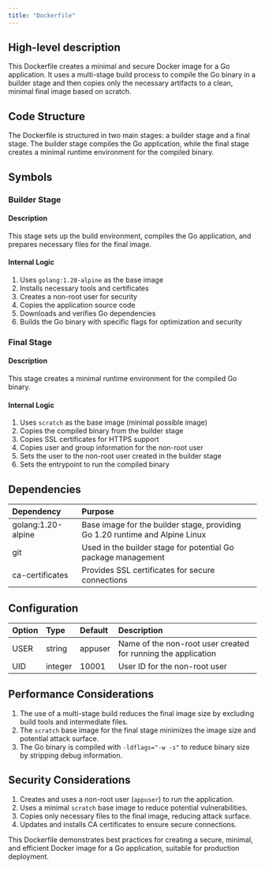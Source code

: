 ```yaml
---
title: "Dockerfile"
---
```


## High-level description
This Dockerfile creates a minimal and secure Docker image for a Go application. It uses a multi-stage build process to compile the Go binary in a builder stage and then copies only the necessary artifacts to a clean, minimal final image based on scratch.

## Code Structure
The Dockerfile is structured in two main stages: a builder stage and a final stage. The builder stage compiles the Go application, while the final stage creates a minimal runtime environment for the compiled binary.

## Symbols

### Builder Stage
#### Description
This stage sets up the build environment, compiles the Go application, and prepares necessary files for the final image.

#### Internal Logic
1. Uses `golang:1.20-alpine` as the base image
2. Installs necessary tools and certificates
3. Creates a non-root user for security
4. Copies the application source code
5. Downloads and verifies Go dependencies
6. Builds the Go binary with specific flags for optimization and security

### Final Stage
#### Description
This stage creates a minimal runtime environment for the compiled Go binary.

#### Internal Logic
1. Uses `scratch` as the base image (minimal possible image)
2. Copies the compiled binary from the builder stage
3. Copies SSL certificates for HTTPS support
4. Copies user and group information for the non-root user
5. Sets the user to the non-root user created in the builder stage
6. Sets the entrypoint to run the compiled binary

## Dependencies
| Dependency | Purpose |
|:-----------|:--------|
| golang:1.20-alpine | Base image for the builder stage, providing Go 1.20 runtime and Alpine Linux |
| git | Used in the builder stage for potential Go package management |
| ca-certificates | Provides SSL certificates for secure connections |

## Configuration
| Option | Type | Default | Description |
|:-------|:-----|:--------|:------------|
| USER | string | appuser | Name of the non-root user created for running the application |
| UID | integer | 10001 | User ID for the non-root user |

## Performance Considerations
1. The use of a multi-stage build reduces the final image size by excluding build tools and intermediate files.
2. The `scratch` base image for the final stage minimizes the image size and potential attack surface.
3. The Go binary is compiled with `-ldflags="-w -s"` to reduce binary size by stripping debug information.

## Security Considerations
1. Creates and uses a non-root user (`appuser`) to run the application.
2. Uses a minimal `scratch` base image to reduce potential vulnerabilities.
3. Copies only necessary files to the final image, reducing attack surface.
4. Updates and installs CA certificates to ensure secure connections.

This Dockerfile demonstrates best practices for creating a secure, minimal, and efficient Docker image for a Go application, suitable for production deployment.